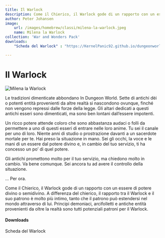 ```yaml
---
title: Il Warlock
description: Come il Chierico, il Warlock gode di un rapporto con un essere di potere divino o semidivino. A differenza del chierico, il rapporto tra il Warlock e il suo patrono è molto più intimo, tanto che il patrono può estendersi nel mondo attraverso di lui. Principi demoniaci, arcifolletti e antiche entità provenienti da oltre la realtà sono tutti potenziali patroni per il Warlock.
author: Peter Johansen
image:
    url: /images/homebrew/classi/milena-la-warlock.jpeg
    name: Milena la Warlock
collection: 'War and Wonders Pack'
downloads:
    "Scheda del Warlock" : "https://KernelPanic92.github.io/dungeonworld-ita/classi/community/Peter%20Johansen/War%20and%20Wonders%20Pack/warlock.pdf"

---
```


# Il Warlock

![Milena la Warlock](/images/homebrew/classi/milena-la-warlock.jpeg)

Le tradizioni dimenticate abbondano In Dungeon World. Sette di antichi dèi o potenti entità provenienti da altre realtà si nascondono ovunque, finché non vengono repressi dalle forze della legge. Gli altari dedicati a questi antichi esseri sono dimenticati, ma sono ben lontani dall’essere impotenti.

Un ricco potere attende coloro che sono abbastanza audaci o folli da permettere a uno di questi esseri di entrare nelle loro anime. Tu sei il canale per uno di loro. Niente anni di studio o prostrazione davanti a un sacerdote mortale per te. Hai preso la situazione in mano. Sei gli occhi, la voce e le mani di un essere dal potere divino e, in cambio del tuo servizio, ti ha concesso un po’ di quel potere.

Gli antichi promettono molto per il tuo servizio, ma chiedono molto in cambio. Va bene comunque. Sei ancora tu ad avere il controllo della situazione.

... Per ora.

Come il Chierico, il Warlock gode di un rapporto con un essere di potere divino o semidivino. A differenza del chierico, il rapporto tra il Warlock e il suo patrono è molto più intimo, tanto che il patrono può estendersi nel mondo attraverso di lui. Principi demoniaci, arcifolletti e antiche entità provenienti da oltre la realtà sono tutti potenziali patroni per il Warlock.

#### Downloads

<DownloadLink href="https://KernelPanic92.github.io/dungeonworld-ita/classi/community/Peter%20Johansen/War%20and%20Wonders%20Pack/warlock.pdf">Scheda del Warlock</DownloadLink>
